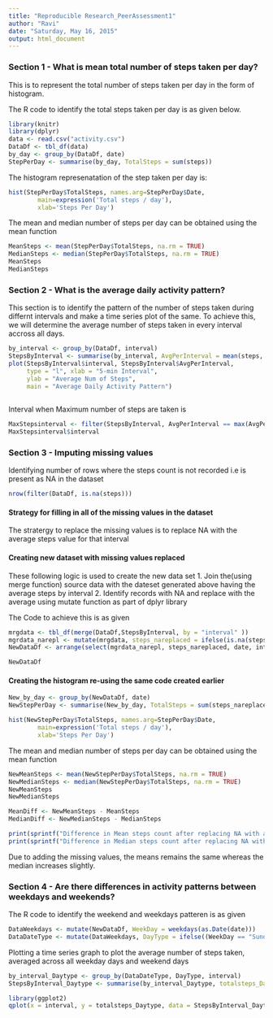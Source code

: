 ```yaml
---
title: "Reproducible Research_PeerAssessment1"
author: "Ravi"
date: "Saturday, May 16, 2015"
output: html_document
---
```

### Section 1 - What is mean total number of steps taken per day?

This is to represent the total number of steps taken per day in the form of histogram. 

The R code to identify the total steps taken per day is as given below.

```r

library(knitr)
library(dplyr)
data <- read.csv("activity.csv")
DataDf <- tbl_df(data)
by_day <- group_by(DataDf, date)
StepPerDay <- summarise(by_day, TotalSteps = sum(steps))
```

The histogram represenatation of the step taken per day is:

```r
hist(StepPerDay$TotalSteps, names.arg=StepPerDay$Date, 
        main=expression('Total steps / day'),
        xlab='Steps Per Day')
```

The mean and median number of steps per day can be obtained using the mean function

```r
MeanSteps <- mean(StepPerDay$TotalSteps, na.rm = TRUE)
MedianSteps <- median(StepPerDay$TotalSteps, na.rm = TRUE)
MeanSteps
MedianSteps
```

### Section 2 - What is the average daily activity pattern?

This section is to identify the pattern of the number of steps taken during differnt intervals and make a time series plot of the same.  To achieve this, we will determine the average number of steps taken in every interval accross all days.

```r

by_interval <- group_by(DataDf, interval)
StepsByInterval <- summarise(by_interval, AvgPerInterval = mean(steps, na.rm = TRUE))
plot(StepsByInterval$interval, StepsByInterval$AvgPerInterval, 
     type = "l", xlab = "5-min Interval", 
     ylab = "Average Num of Steps", 
     main = "Average Daily Activity Pattern")
  
```

Interval when Maximum number of steps are taken is

```r
MaxStepsinterval <- filter(StepsByInterval, AvgPerInterval == max(AvgPerInterval))
MaxStepsinterval$interval
```

### Section 3 - Imputing missing values

Identifying number of rows where the steps count is not recorded i.e is present as NA in the dataset

```r
nrow(filter(DataDf, is.na(steps)))
```
#### Strategy for filling in all of the missing values in the dataset

The stratergy to replace the missing values is to replace NA with the average steps value for that interval

#### Creating new dataset with missing values replaced

These following logic is used to create the new data set
1. Join the(using merge function) source data with the dateset generated above having the average steps by interval
2. Identify records with NA and replace with the average using mutate function as part of dplyr library

The Code to achieve this is as given

```r
mrgdata <- tbl_df(merge(DataDf,StepsByInterval, by = "interval" ))
mgrdata_narepl <- mutate(mrgdata, steps_nareplaced = ifelse(is.na(steps), AvgPerInterval, steps))
NewDataDf <- arrange(select(mgrdata_narepl, steps_nareplaced, date, interval),date)

NewDataDf
```

#### Creating the histogram re-using the same code created earlier

```r
New_by_day <- group_by(NewDataDf, date)
NewStepPerDay <- summarise(New_by_day, TotalSteps = sum(steps_nareplaced))

hist(NewStepPerDay$TotalSteps, names.arg=StepPerDay$Date, 
        main=expression('Total steps / day'),
        xlab='Steps Per Day')
```
The mean and median number of steps per day can be obtained using the mean function

```r
NewMeanSteps <- mean(NewStepPerDay$TotalSteps, na.rm = TRUE)
NewMedianSteps <- median(NewStepPerDay$TotalSteps, na.rm = TRUE)
NewMeanSteps
NewMedianSteps

MeanDiff <- NewMeanSteps - MeanSteps
MedianDiff <- NewMedianSteps - MedianSteps

print(sprintf("Difference in Mean steps count after replacing NA with average is: %f ", MeanDiff))
print(sprintf("Difference in Median steps count after replacing NA with average is: %f", MedianDiff))

```

Due to adding the missing values, the means remains the same whereas the median increases slightly.

### Section 4 - Are there differences in activity patterns between weekdays and weekends?

The R code to identify the weekend and weekdays patteren is as given

```r
DataWeekdays <- mutate(NewDataDf, WeekDay = weekdays(as.Date(date)))
DataDateType <- mutate(DataWeekdays, DayType = ifelse((WeekDay == "Sunday")|(WeekDay == "Saturday"),"Weekend", "Weekday"))
```

Plotting a time series graph to plot the average number of steps taken, averaged across all weekday days and weekend days
```r

by_interval_Daytype <- group_by(DataDateType, DayType, interval)
StepsByInterval_Daytype <- summarise(by_interval_Daytype, totalsteps_Daytype = mean(steps_nareplaced))

library(ggplot2)
qplot(x = interval, y = totalsteps_Daytype, data = StepsByInterval_Daytype, geom = c("line"), facets = DayType~., ylab = "Average number of Steps")
                      
```
